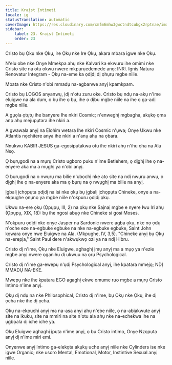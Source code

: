 ```yaml
---
title: Kraịst Ịntimeti
locale: ig
statusTranslation: automatic
coverImage: https://res.cloudinary.com/xmfm6mhw3gwctndtcubgx2rptnae/image/upload/v1741354419/small_cover_la_gran_rebelion_28716e29d2.webp
sidebar:
    label: 23. Kraịst Ịntimeti
    order: 23
---
```

Cristo bụ Ọkụ nke Ọkụ, ire Ọkụ nke Ire Ọkụ, akara mbara igwe nke Ọkụ.

N'elu obe nke Onye Mmekpa ahụ nke Kalvari ka ekwuru ihe omimi nke Cristo site na otu okwu nwere mkpụrụedemede anọ: INRI. Ignis Natura Renovatur Integram - Ọkụ na-eme ka ọdịdị dị ọhụrụ mgbe niile.

Mbata nke Cristo n'obi mmadụ na-agbanwe anyị kpamkpam.

Cristo bụ LOGOS anyanwụ, ịdị n'otu zuru oke. Cristo bụ ndụ na-akụ n'ime eluigwe na ala dum, ọ bụ ihe ọ bụ, ihe ọ dịbu mgbe niile na ihe ọ ga-adị mgbe niile.

A gụọla ọtụtụ ihe banyere Ihe nkiri Cosmic; n'enweghị mgbagha, akụkọ ọma anọ ahụ mejupụtara ihe nkiri a.

A gwawala anyị na Elohim wetara Ihe nkiri Cosmic n'ụwa; Onye Ukwu nke Atlantis nọchitere anya ihe nkiri a n'anụ ahụ na ọbara.

Nnukwu KABIR JESUS ​​ga-egosipụtakwa otu ihe nkiri ahụ n'ihu ọha na Ala Nsọ.

Ọ bụrụgodi na a mụrụ Cristo ugboro puku n'ime Betlehem, ọ dịghị ihe ọ na-enyere aka ma a mụghị ya n'obi anyị.

Ọ bụrụgodi na o nwụrụ ma bilie n'ụbọchị nke atọ site na ndị nwụrụ anwụ, ọ dịghị ihe ọ na-enyere aka ma ọ bụrụ na ọ nwụghị ma bilie na anyị.

Ịgbalị ịchọpụta ọdịdị na isi nke ọkụ bụ ịgbalị ịchọpụta Chineke, onye a na-ekpughe ọnụnọ ya mgbe niile n'okpuru ọdịdị ọkụ.

Ukwu na-ere ọkụ (Ọpụpụ, III, 2) na ọkụ nke Saịnaị mgbe e nyere Iwu Iri ahụ (Ọpụpụ, XIX, 18): bụ ihe ngosi abụọ nke Chineke si gosi Moses.

N'okpuru ọdịdị nke onye Jasper na Sardonic nwere agba ọkụ, nke nọ ọdụ n'oche eze na-egbuke egbuke na nke na-egbuke egbuke, Saint John kọwara onye nwe Eluigwe na Ala. (Mkpughe, IV, 3,5). "Chineke anyị bụ Ọkụ na-erepịa," Saint Paul dere n'akwụkwọ ozi ya na ndị Hibru.

Cristo dị n'ime, Ọkụ nke Eluigwe, aghaghị ịmụ anyị ma a mụọ ya n'ezie mgbe anyị nwere ọganihu dị ukwuu na ọrụ Psychological.

Cristo dị n'ime ga-ewepụ n'ụdị Psychological anyị, ihe kpatara mmejọ; NDỊ MMADỤ NA-EKE.

Mwepụ nke ihe kpatara EGO agaghị ekwe omume ruo mgbe a mụrụ Cristo Intimo n'ime anyị.

Ọkụ dị ndụ na nke Philosophical, Cristo dị n'ime, bụ Ọkụ nke Ọkụ, ihe dị ọcha nke ihe dị ọcha.

Ọkụ na-ekpuchi anyị ma na-asa anyị ahụ n'ebe niile, ọ na-abịakwute anyị site na ikuku, site na mmiri na site n'otu ala ahụ nke na-echekwa ihe na ụgbọala dị iche iche ya.

Ọkụ Eluigwe aghaghị ịpụta n'ime anyị, ọ bụ Cristo intimo, Onye Nzọpụta anyị dị n'ime miri emi.

Onyenwe anyị Intimo ga-elekọta akụkụ uche anyị niile nke Cylinders ise nke igwe Organic; nke usoro Mental, Emotional, Motor, Instintive Sexual anyị niile.

